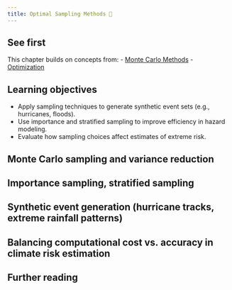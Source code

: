 ```yaml
---
title: Optimal Sampling Methods 🚧
---
```


## See first {.unnumbered}

This chapter builds on concepts from:
- [Monte Carlo Methods](/chapters/fundamentals/monte-carlo.qmd)
- [Optimization](/chapters/fundamentals/optimization.qmd)

## Learning objectives {.unnumbered}

- Apply sampling techniques to generate synthetic event sets (e.g., hurricanes, floods).
- Use importance and stratified sampling to improve efficiency in hazard modeling.
- Evaluate how sampling choices affect estimates of extreme risk.

## Monte Carlo sampling and variance reduction

## Importance sampling, stratified sampling

## Synthetic event generation (hurricane tracks, extreme rainfall patterns)
    
## Balancing computational cost vs. accuracy in climate risk estimation

## Further reading {.unnumbered}